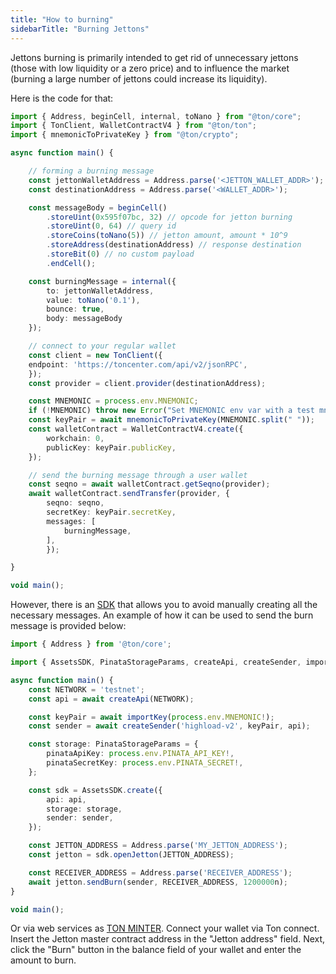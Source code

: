 ```yaml
---
title: "How to burning"
sidebarTitle: "Burning Jettons"
---
```


Jettons burning is primarily intended to get rid of unnecessary jettons (those with low liquidity or a zero price) and
to influence the market (burning a large number of jettons could increase its liquidity).

Here is the code for that:

```typescript
import { Address, beginCell, internal, toNano } from "@ton/core";
import { TonClient, WalletContractV4 } from "@ton/ton";
import { mnemonicToPrivateKey } from "@ton/crypto";

async function main() {

    // forming a burning message
    const jettonWalletAddress = Address.parse('<JETTON_WALLET_ADDR>');
    const destinationAddress = Address.parse('<WALLET_ADDR>');

    const messageBody = beginCell()
        .storeUint(0x595f07bc, 32) // opcode for jetton burning
        .storeUint(0, 64) // query id
        .storeCoins(toNano(5)) // jetton amount, amount * 10^9
        .storeAddress(destinationAddress) // response destination
        .storeBit(0) // no custom payload
        .endCell();

    const burningMessage = internal({
        to: jettonWalletAddress,
        value: toNano('0.1'),
        bounce: true,
        body: messageBody
    });

    // connect to your regular wallet
    const client = new TonClient({
    endpoint: 'https://toncenter.com/api/v2/jsonRPC',
    });
    const provider = client.provider(destinationAddress);

    const MNEMONIC = process.env.MNEMONIC;
    if (!MNEMONIC) throw new Error("Set MNEMONIC env var with a test mnemonic.");
    const keyPair = await mnemonicToPrivateKey(MNEMONIC.split(" "));
    const walletContract = WalletContractV4.create({
        workchain: 0,
        publicKey: keyPair.publicKey,
    });

    // send the burning message through a user wallet
    const seqno = await walletContract.getSeqno(provider);
    await walletContract.sendTransfer(provider, {
        seqno: seqno,
        secretKey: keyPair.secretKey,
        messages: [
            burningMessage,
        ],
        });

}

void main();
```

However, there is an [SDK](https://github.com/ton-community/assets-sdk) that allows you to avoid manually creating all the necessary messages.
An example of how it can be used to send the burn message is provided below:

```typescript
import { Address } from '@ton/core';

import { AssetsSDK, PinataStorageParams, createApi, createSender, importKey } from "@ton-community/assets-sdk";

async function main() {
    const NETWORK = 'testnet';
    const api = await createApi(NETWORK);

    const keyPair = await importKey(process.env.MNEMONIC!);
    const sender = await createSender('highload-v2', keyPair, api);

    const storage: PinataStorageParams = {
        pinataApiKey: process.env.PINATA_API_KEY!,
        pinataSecretKey: process.env.PINATA_SECRET!,
    };

    const sdk = AssetsSDK.create({
        api: api,
        storage: storage,
        sender: sender,
    });

    const JETTON_ADDRESS = Address.parse('MY_JETTON_ADDRESS');
    const jetton = sdk.openJetton(JETTON_ADDRESS);

    const RECEIVER_ADDRESS = Address.parse('RECEIVER_ADDRESS');
    await jetton.sendBurn(sender, RECEIVER_ADDRESS, 1200000n);
}

void main();
```



Or via web services as [TON MINTER](https://minter.ton.org/). Connect your wallet via Ton connect.
Insert the Jetton master contract address in the "Jetton address" field. Next, click the "Burn" button in the balance field of your wallet
and enter the amount to burn.
